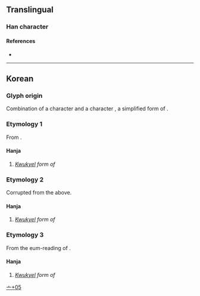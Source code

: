 {{character info/new}}
==Translingual==

===Han character===
{{Han char|rn=8|rad=亠|as=05|sn=7|four=|canj=YCMO|ids=⿱亦乁}}

====References====
* {{Han ref|kx=0088.161|dj=0187.091|hdz=10284.031|uh=4EAA|ud=20138}}

----

==Korean==

===Glyph origin===
Combination of a character {{l|ko|亦|tr=yeok|t=also, too, likewise}} and a character {{l|ko|乁}}, a simplified form of {{l|ko|及|tr=geup|t=and, as well as}}.

===Etymology 1===
From {{ko-l|란|that/what is called}}.

====Hanja====
{{ko-hanja|hangeul=란|eumhun=구결자}}
#''[[kwukyel|Kwukyel]] form of'' {{ko-l|란}}

===Etymology 2===
Corrupted from the {{l|ko|亪|tr=ran}} above.

====Hanja====
{{ko-hanja|hangeul=난|eumhun=구결자}}
#''[[kwukyel|Kwukyel]] form of'' {{ko-l|난}}

===Etymology 3===
From the eum-reading of {{l|ko|亦|tr=yeok}}.

====Hanja====
{{ko-hanja|hangeul=역|eumhun=구결자}}
#''[[kwukyel|Kwukyel]] form of'' {{ko-l|역}}

[[Category:Korean-only CJKV Characters|亠+05]]